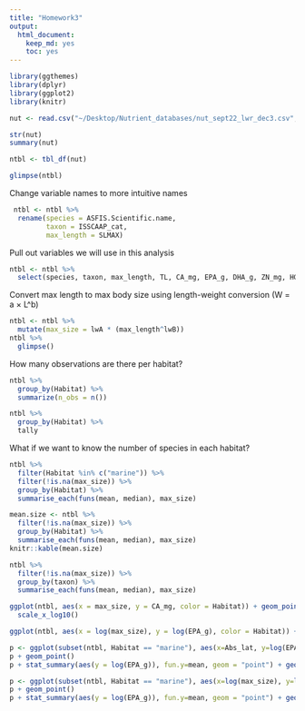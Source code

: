 ```yaml
---
title: "Homework3"
output: 
  html_document: 
    keep_md: yes
    toc: yes
---
```



```r
library(ggthemes)
library(dplyr)
library(ggplot2)
library(knitr)

nut <- read.csv("~/Desktop/Nutrient_databases/nut_sept22_lwr_dec3.csv", comment.char="#", stringsAsFactors=FALSE)

str(nut)
summary(nut)

ntbl <- tbl_df(nut)

glimpse(ntbl)

```

Change variable names to more intuitive names
```r
 ntbl <- ntbl %>%
  rename(species = ASFIS.Scientific.name,
         taxon = ISSCAAP_cat,
         max_length = SLMAX)
```

Pull out variables we will use in this analysis
```r
ntbl <- ntbl %>%
  select(species, taxon, max_length, TL, CA_mg, EPA_g, DHA_g, ZN_mg, HG_mcg, lwA, lwB, Habitat, Subgroup, Abs_lat)
```

Convert max length to max body size using length-weight conversion (W = a × L^b)
```r
ntbl <- ntbl %>%
  mutate(max_size = lwA * (max_length^lwB))
ntbl %>%
  glimpse()
```

How many observations are there per habitat?
```r
ntbl %>%
  group_by(Habitat) %>%
  summarize(n_obs = n())
```

```r
ntbl %>%
  group_by(Habitat) %>%
  tally
```

What if we want to know the number of species in each habitat?
```r
ntbl %>%
  filter(Habitat %in% c("marine")) %>%
  filter(!is.na(max_size)) %>% 
  group_by(Habitat) %>%
  summarise_each(funs(mean, median), max_size)

mean.size <- ntbl %>%
  filter(!is.na(max_size)) %>% 
  group_by(Habitat) %>%
  summarise_each(funs(mean, median), max_size)
knitr::kable(mean.size)

ntbl %>%
  filter(!is.na(max_size)) %>% 
  group_by(taxon) %>%
  summarise_each(funs(mean, median), max_size)
```

```r
ggplot(ntbl, aes(x = max_size, y = CA_mg, color = Habitat)) + geom_point() +
  scale_x_log10()

ggplot(ntbl, aes(x = log(max_size), y = log(EPA_g), color = Habitat)) + geom_point()

p <- ggplot(subset(ntbl, Habitat == "marine"), aes(x=Abs_lat, y=log(EPA_g)))
p + geom_point()
p + stat_summary(aes(y = log(EPA_g)), fun.y=mean, geom = "point") + geom_hline(aes(yintercept=log(0.25)))

p <- ggplot(subset(ntbl, Habitat == "marine"), aes(x=log(max_size), y=log(EPA_g)))
p + geom_point()
p + stat_summary(aes(y = log(EPA_g)), fun.y=mean, geom = "point") + geom_hline(aes(yintercept=log(0.25)))
             
```

